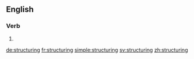 ==English==

===Verb===
{{head|en}}

# {{present participle of|structure}}

[[de:structuring]]
[[fr:structuring]]
[[simple:structuring]]
[[sv:structuring]]
[[zh:structuring]]